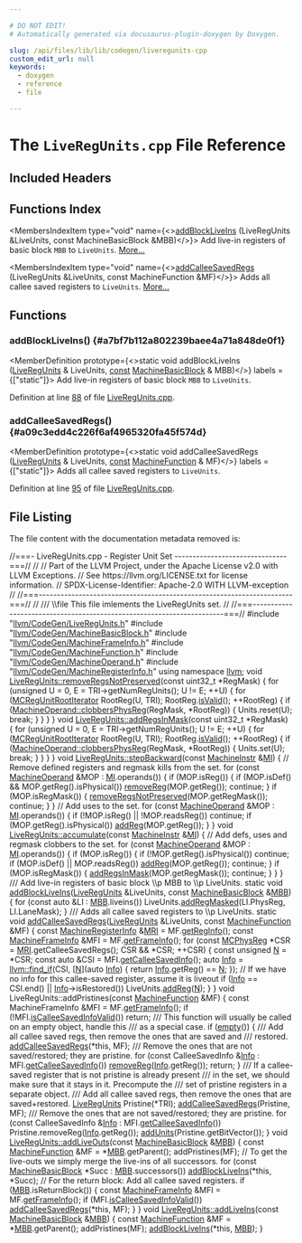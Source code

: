 ```yaml
---

# DO NOT EDIT!
# Automatically generated via docusaurus-plugin-doxygen by Doxygen.

slug: /api/files/lib/lib/codegen/liveregunits-cpp
custom_edit_url: null
keywords:
  - doxygen
  - reference
  - file

---
```





# The `LiveRegUnits.cpp` File Reference

<DoxygenPage pluginConfig={pluginConfig}>



## Included Headers

<IncludesList>
<IncludesListItem
  filePath="llvm/CodeGen/LiveRegUnits.h"
  permalink="/docs/api/files/include/include/llvm/include/llvm/codegen/liveregunits-h"
  isLocal="true" />
<IncludesListItem
  filePath="llvm/CodeGen/MachineBasicBlock.h"
  permalink="/docs/api/files/include/include/llvm/include/llvm/codegen/machinebasicblock-h"
  isLocal="true" />
<IncludesListItem
  filePath="llvm/CodeGen/MachineFrameInfo.h"
  permalink="/docs/api/files/include/include/llvm/include/llvm/codegen/machineframeinfo-h"
  isLocal="true" />
<IncludesListItem
  filePath="llvm/CodeGen/MachineFunction.h"
  permalink="/docs/api/files/include/include/llvm/include/llvm/codegen/machinefunction-h"
  isLocal="true" />
<IncludesListItem
  filePath="llvm/CodeGen/MachineOperand.h"
  permalink="/docs/api/files/include/include/llvm/include/llvm/codegen/machineoperand-h"
  isLocal="true" />
<IncludesListItem
  filePath="llvm/CodeGen/MachineRegisterInfo.h"
  permalink="/docs/api/files/include/include/llvm/include/llvm/codegen/machineregisterinfo-h"
  isLocal="true" />
</IncludesList>

## Functions Index

<MembersIndex>

<MembersIndexItem
  type="void"
  name={<><a href="#a7bf7b112a802239baee4a71a848de0f1">addBlockLiveIns</a> (LiveRegUnits &amp;LiveUnits, const MachineBasicBlock &amp;MBB)</>}>
Add live-in registers of basic block <code>MBB</code> to <code>LiveUnits</code>. <a href="#a7bf7b112a802239baee4a71a848de0f1">More...</a>
</MembersIndexItem>

<MembersIndexItem
  type="void"
  name={<><a href="#a09c3edd4c226f6af4965320fa45f574d">addCalleeSavedRegs</a> (LiveRegUnits &amp;LiveUnits, const MachineFunction &amp;MF)</>}>
Adds all callee saved registers to <code>LiveUnits</code>. <a href="#a09c3edd4c226f6af4965320fa45f574d">More...</a>
</MembersIndexItem>

</MembersIndex>


<SectionDefinition>

## Functions

### addBlockLiveIns() {#a7bf7b112a802239baee4a71a848de0f1}

<MemberDefinition
  prototype={<>static void addBlockLiveIns (<a href="/docs/api/classes/llvm/liveregunits">LiveRegUnits</a> &amp; LiveUnits, <a href="/docs/api/files/lib/lib/target/lib/target/aarch64/aarch64promoteconstant-cpp/#a90f8350fecae261c25be85d38b451bff">const</a> <a href="/docs/api/classes/llvm/machinebasicblock">MachineBasicBlock</a> &amp; MBB)</>}
  labels = {["static"]}>
Add live-in registers of basic block <code>MBB</code> to <code>LiveUnits</code>.

Definition at line <a href="#l00088">88</a> of file <a href="/docs/api/files/lib/lib/codegen/liveregunits-cpp">LiveRegUnits.cpp</a>.
</MemberDefinition>

### addCalleeSavedRegs() {#a09c3edd4c226f6af4965320fa45f574d}

<MemberDefinition
  prototype={<>static void addCalleeSavedRegs (<a href="/docs/api/classes/llvm/liveregunits">LiveRegUnits</a> &amp; LiveUnits, <a href="/docs/api/files/lib/lib/target/lib/target/aarch64/aarch64promoteconstant-cpp/#a90f8350fecae261c25be85d38b451bff">const</a> <a href="/docs/api/classes/llvm/machinefunction">MachineFunction</a> &amp; MF)</>}
  labels = {["static"]}>
Adds all callee saved registers to <code>LiveUnits</code>.

Definition at line <a href="#l00095">95</a> of file <a href="/docs/api/files/lib/lib/codegen/liveregunits-cpp">LiveRegUnits.cpp</a>.
</MemberDefinition>

</SectionDefinition>

## File Listing

The file content with the documentation metadata removed is:

<ProgramListing>

<Link id="l00001" /><CodeLine lineNumber="1"><Highlight kind="comment">//===- LiveRegUnits.cpp - Register Unit Set -------------------------------===//</Highlight><Highlight kind="normal"></Highlight></CodeLine>
<Link id="l00002" /><CodeLine lineNumber="2"><Highlight kind="normal"></Highlight><Highlight kind="comment">//</Highlight><Highlight kind="normal"></Highlight></CodeLine>
<Link id="l00003" /><CodeLine lineNumber="3"><Highlight kind="normal"></Highlight><Highlight kind="comment">// Part of the LLVM Project, under the Apache License v2.0 with LLVM Exceptions.</Highlight><Highlight kind="normal"></Highlight></CodeLine>
<Link id="l00004" /><CodeLine lineNumber="4"><Highlight kind="normal"></Highlight><Highlight kind="comment">// See https://llvm.org/LICENSE.txt for license information.</Highlight><Highlight kind="normal"></Highlight></CodeLine>
<Link id="l00005" /><CodeLine lineNumber="5"><Highlight kind="normal"></Highlight><Highlight kind="comment">// SPDX-License-Identifier: Apache-2.0 WITH LLVM-exception</Highlight><Highlight kind="normal"></Highlight></CodeLine>
<Link id="l00006" /><CodeLine lineNumber="6"><Highlight kind="normal"></Highlight><Highlight kind="comment">//</Highlight><Highlight kind="normal"></Highlight></CodeLine>
<Link id="l00007" /><CodeLine lineNumber="7"><Highlight kind="normal"></Highlight><Highlight kind="comment">//===----------------------------------------------------------------------===//</Highlight><Highlight kind="normal"></Highlight></CodeLine>
<Link id="l00008" /><CodeLine lineNumber="8"><Highlight kind="normal"></Highlight><Highlight kind="comment">//</Highlight><Highlight kind="comment"></Highlight></CodeLine>
<Link id="l00009" /><CodeLine lineNumber="9"><Highlight kind="comment">/// \\file This file imlements the LiveRegUnits set.</Highlight><Highlight kind="normal"></Highlight></CodeLine>
<Link id="l00010" /><CodeLine lineNumber="10"><Highlight kind="normal"></Highlight><Highlight kind="comment">//</Highlight><Highlight kind="normal"></Highlight></CodeLine>
<Link id="l00011" /><CodeLine lineNumber="11"><Highlight kind="normal"></Highlight><Highlight kind="comment">//===----------------------------------------------------------------------===//</Highlight><Highlight kind="normal"></Highlight></CodeLine>
<Link id="l00012" /><CodeLine lineNumber="12"><Highlight kind="normal"></Highlight></CodeLine>
<Link id="l00013" /><CodeLine lineNumber="13"><Highlight kind="normal"></Highlight><Highlight kind="preprocessor">#include &quot;<a href="/docs/api/files/include/include/llvm/include/llvm/codegen/liveregunits-h">llvm/CodeGen/LiveRegUnits.h</a>&quot;</Highlight><Highlight kind="normal"></Highlight></CodeLine>
<Link id="l00014" /><CodeLine lineNumber="14"><Highlight kind="normal"></Highlight><Highlight kind="preprocessor">#include &quot;<a href="/docs/api/files/include/include/llvm/include/llvm/codegen/machinebasicblock-h">llvm/CodeGen/MachineBasicBlock.h</a>&quot;</Highlight><Highlight kind="normal"></Highlight></CodeLine>
<Link id="l00015" /><CodeLine lineNumber="15"><Highlight kind="normal"></Highlight><Highlight kind="preprocessor">#include &quot;<a href="/docs/api/files/include/include/llvm/include/llvm/codegen/machineframeinfo-h">llvm/CodeGen/MachineFrameInfo.h</a>&quot;</Highlight><Highlight kind="normal"></Highlight></CodeLine>
<Link id="l00016" /><CodeLine lineNumber="16"><Highlight kind="normal"></Highlight><Highlight kind="preprocessor">#include &quot;<a href="/docs/api/files/include/include/llvm/include/llvm/codegen/machinefunction-h">llvm/CodeGen/MachineFunction.h</a>&quot;</Highlight><Highlight kind="normal"></Highlight></CodeLine>
<Link id="l00017" /><CodeLine lineNumber="17"><Highlight kind="normal"></Highlight><Highlight kind="preprocessor">#include &quot;<a href="/docs/api/files/include/include/llvm/include/llvm/codegen/machineoperand-h">llvm/CodeGen/MachineOperand.h</a>&quot;</Highlight><Highlight kind="normal"></Highlight></CodeLine>
<Link id="l00018" /><CodeLine lineNumber="18"><Highlight kind="normal"></Highlight><Highlight kind="preprocessor">#include &quot;<a href="/docs/api/files/include/include/llvm/include/llvm/codegen/machineregisterinfo-h">llvm/CodeGen/MachineRegisterInfo.h</a>&quot;</Highlight><Highlight kind="normal"></Highlight></CodeLine>
<Link id="l00019" /><CodeLine lineNumber="19"><Highlight kind="normal"></Highlight></CodeLine>
<Link id="l00020" /><CodeLine lineNumber="20"><Highlight kind="normal"></Highlight><Highlight kind="keyword">using namespace </Highlight><Highlight kind="normal"><a href="/docs/api/namespaces/llvm">llvm</a>;</Highlight></CodeLine>
<Link id="l00021" /><CodeLine lineNumber="21"><Highlight kind="normal"></Highlight></CodeLine>
<Link id="l00022" /><CodeLine lineNumber="22" lineLink="/docs/api/classes/llvm/liveregunits/#aef64448ecc992aafc1321df93a30a824"><Highlight kind="normal"></Highlight><Highlight kind="keywordtype">void</Highlight><Highlight kind="normal"> <a href="/docs/api/classes/llvm/liveregunits/#aef64448ecc992aafc1321df93a30a824">LiveRegUnits::removeRegsNotPreserved</a>(</Highlight><Highlight kind="keyword">const</Highlight><Highlight kind="normal"> uint32&#95;t &#42;RegMask) &#123;</Highlight></CodeLine>
<Link id="l00023" /><CodeLine lineNumber="23"><Highlight kind="normal">  </Highlight><Highlight kind="keywordflow">for</Highlight><Highlight kind="normal"> (</Highlight><Highlight kind="keywordtype">unsigned</Highlight><Highlight kind="normal"> U = 0, E = TRI-&gt;getNumRegUnits(); U != E; ++U) &#123;</Highlight></CodeLine>
<Link id="l00024" /><CodeLine lineNumber="24"><Highlight kind="normal">    </Highlight><Highlight kind="keywordflow">for</Highlight><Highlight kind="normal"> (<a href="/docs/api/classes/llvm/mcregunitrootiterator">MCRegUnitRootIterator</a> RootReg(U, TRI); RootReg.<a href="/docs/api/classes/llvm/mcregunitrootiterator/#abd29ecab24058fdf823addcad29c6939">isValid</a>(); ++RootReg) &#123;</Highlight></CodeLine>
<Link id="l00025" /><CodeLine lineNumber="25"><Highlight kind="normal">      </Highlight><Highlight kind="keywordflow">if</Highlight><Highlight kind="normal"> (<a href="/docs/api/classes/llvm/machineoperand/#ae4ecf5483b94e2bb72967b80cc2008d2">MachineOperand::clobbersPhysReg</a>(RegMask, &#42;RootReg)) &#123;</Highlight></CodeLine>
<Link id="l00026" /><CodeLine lineNumber="26"><Highlight kind="normal">        Units.reset(U);</Highlight></CodeLine>
<Link id="l00027" /><CodeLine lineNumber="27"><Highlight kind="normal">        </Highlight><Highlight kind="keywordflow">break</Highlight><Highlight kind="normal">;</Highlight></CodeLine>
<Link id="l00028" /><CodeLine lineNumber="28"><Highlight kind="normal">      &#125;</Highlight></CodeLine>
<Link id="l00029" /><CodeLine lineNumber="29"><Highlight kind="normal">    &#125;</Highlight></CodeLine>
<Link id="l00030" /><CodeLine lineNumber="30"><Highlight kind="normal">  &#125;</Highlight></CodeLine>
<Link id="l00031" /><CodeLine lineNumber="31"><Highlight kind="normal">&#125;</Highlight></CodeLine>
<Link id="l00032" /><CodeLine lineNumber="32"><Highlight kind="normal"></Highlight></CodeLine>
<Link id="l00033" /><CodeLine lineNumber="33" lineLink="/docs/api/classes/llvm/liveregunits/#a4798468cafe0ab51df84370b1f0e288e"><Highlight kind="normal"></Highlight><Highlight kind="keywordtype">void</Highlight><Highlight kind="normal"> <a href="/docs/api/classes/llvm/liveregunits/#a4798468cafe0ab51df84370b1f0e288e">LiveRegUnits::addRegsInMask</a>(</Highlight><Highlight kind="keyword">const</Highlight><Highlight kind="normal"> uint32&#95;t &#42;RegMask) &#123;</Highlight></CodeLine>
<Link id="l00034" /><CodeLine lineNumber="34"><Highlight kind="normal">  </Highlight><Highlight kind="keywordflow">for</Highlight><Highlight kind="normal"> (</Highlight><Highlight kind="keywordtype">unsigned</Highlight><Highlight kind="normal"> U = 0, E = TRI-&gt;getNumRegUnits(); U != E; ++U) &#123;</Highlight></CodeLine>
<Link id="l00035" /><CodeLine lineNumber="35"><Highlight kind="normal">    </Highlight><Highlight kind="keywordflow">for</Highlight><Highlight kind="normal"> (<a href="/docs/api/classes/llvm/mcregunitrootiterator">MCRegUnitRootIterator</a> RootReg(U, TRI); RootReg.<a href="/docs/api/classes/llvm/mcregunitrootiterator/#abd29ecab24058fdf823addcad29c6939">isValid</a>(); ++RootReg) &#123;</Highlight></CodeLine>
<Link id="l00036" /><CodeLine lineNumber="36"><Highlight kind="normal">      </Highlight><Highlight kind="keywordflow">if</Highlight><Highlight kind="normal"> (<a href="/docs/api/classes/llvm/machineoperand/#ae4ecf5483b94e2bb72967b80cc2008d2">MachineOperand::clobbersPhysReg</a>(RegMask, &#42;RootReg)) &#123;</Highlight></CodeLine>
<Link id="l00037" /><CodeLine lineNumber="37"><Highlight kind="normal">        Units.set(U);</Highlight></CodeLine>
<Link id="l00038" /><CodeLine lineNumber="38"><Highlight kind="normal">        </Highlight><Highlight kind="keywordflow">break</Highlight><Highlight kind="normal">;</Highlight></CodeLine>
<Link id="l00039" /><CodeLine lineNumber="39"><Highlight kind="normal">      &#125;</Highlight></CodeLine>
<Link id="l00040" /><CodeLine lineNumber="40"><Highlight kind="normal">    &#125;</Highlight></CodeLine>
<Link id="l00041" /><CodeLine lineNumber="41"><Highlight kind="normal">  &#125;</Highlight></CodeLine>
<Link id="l00042" /><CodeLine lineNumber="42"><Highlight kind="normal">&#125;</Highlight></CodeLine>
<Link id="l00043" /><CodeLine lineNumber="43"><Highlight kind="normal"></Highlight></CodeLine>
<Link id="l00044" /><CodeLine lineNumber="44" lineLink="/docs/api/classes/llvm/liveregunits/#aa5fb273566c37fdc7da88a0fec5a554c"><Highlight kind="normal"></Highlight><Highlight kind="keywordtype">void</Highlight><Highlight kind="normal"> <a href="/docs/api/classes/llvm/liveregunits/#aa5fb273566c37fdc7da88a0fec5a554c">LiveRegUnits::stepBackward</a>(</Highlight><Highlight kind="keyword">const</Highlight><Highlight kind="normal"> <a href="/docs/api/classes/llvm/machineinstr">MachineInstr</a> &amp;<a href="/docs/api/files/lib/lib/codegen/lib/codegen/globalisel/irtranslator-cpp/#abe44dfdea65b4f7e11e0a608ab708b76">MI</a>) &#123;</Highlight></CodeLine>
<Link id="l00045" /><CodeLine lineNumber="45"><Highlight kind="normal">  </Highlight><Highlight kind="comment">// Remove defined registers and regmask kills from the set.</Highlight><Highlight kind="normal"></Highlight></CodeLine>
<Link id="l00046" /><CodeLine lineNumber="46"><Highlight kind="normal">  </Highlight><Highlight kind="keywordflow">for</Highlight><Highlight kind="normal"> (</Highlight><Highlight kind="keyword">const</Highlight><Highlight kind="normal"> <a href="/docs/api/classes/llvm/machineoperand">MachineOperand</a> &amp;MOP : <a href="/docs/api/files/lib/lib/codegen/lib/codegen/globalisel/irtranslator-cpp/#abe44dfdea65b4f7e11e0a608ab708b76">MI</a>.operands()) &#123;</Highlight></CodeLine>
<Link id="l00047" /><CodeLine lineNumber="47"><Highlight kind="normal">    </Highlight><Highlight kind="keywordflow">if</Highlight><Highlight kind="normal"> (MOP.isReg()) &#123;</Highlight></CodeLine>
<Link id="l00048" /><CodeLine lineNumber="48"><Highlight kind="normal">      </Highlight><Highlight kind="keywordflow">if</Highlight><Highlight kind="normal"> (MOP.isDef() &amp;&amp; MOP.getReg().isPhysical())</Highlight></CodeLine>
<Link id="l00049" /><CodeLine lineNumber="49"><Highlight kind="normal">        <a href="/docs/api/classes/llvm/liveregunits/#af27497ce6068478bb97765620191e351">removeReg</a>(MOP.getReg());</Highlight></CodeLine>
<Link id="l00050" /><CodeLine lineNumber="50"><Highlight kind="normal">      </Highlight><Highlight kind="keywordflow">continue</Highlight><Highlight kind="normal">;</Highlight></CodeLine>
<Link id="l00051" /><CodeLine lineNumber="51"><Highlight kind="normal">    &#125;</Highlight></CodeLine>
<Link id="l00052" /><CodeLine lineNumber="52"><Highlight kind="normal"></Highlight></CodeLine>
<Link id="l00053" /><CodeLine lineNumber="53"><Highlight kind="normal">    </Highlight><Highlight kind="keywordflow">if</Highlight><Highlight kind="normal"> (MOP.isRegMask()) &#123;</Highlight></CodeLine>
<Link id="l00054" /><CodeLine lineNumber="54"><Highlight kind="normal">      <a href="/docs/api/classes/llvm/liveregunits/#aef64448ecc992aafc1321df93a30a824">removeRegsNotPreserved</a>(MOP.getRegMask());</Highlight></CodeLine>
<Link id="l00055" /><CodeLine lineNumber="55"><Highlight kind="normal">      </Highlight><Highlight kind="keywordflow">continue</Highlight><Highlight kind="normal">;</Highlight></CodeLine>
<Link id="l00056" /><CodeLine lineNumber="56"><Highlight kind="normal">    &#125;</Highlight></CodeLine>
<Link id="l00057" /><CodeLine lineNumber="57"><Highlight kind="normal">  &#125;</Highlight></CodeLine>
<Link id="l00058" /><CodeLine lineNumber="58"><Highlight kind="normal"></Highlight></CodeLine>
<Link id="l00059" /><CodeLine lineNumber="59"><Highlight kind="normal">  </Highlight><Highlight kind="comment">// Add uses to the set.</Highlight><Highlight kind="normal"></Highlight></CodeLine>
<Link id="l00060" /><CodeLine lineNumber="60"><Highlight kind="normal">  </Highlight><Highlight kind="keywordflow">for</Highlight><Highlight kind="normal"> (</Highlight><Highlight kind="keyword">const</Highlight><Highlight kind="normal"> <a href="/docs/api/classes/llvm/machineoperand">MachineOperand</a> &amp;MOP : <a href="/docs/api/files/lib/lib/codegen/lib/codegen/globalisel/irtranslator-cpp/#abe44dfdea65b4f7e11e0a608ab708b76">MI</a>.operands()) &#123;</Highlight></CodeLine>
<Link id="l00061" /><CodeLine lineNumber="61"><Highlight kind="normal">    </Highlight><Highlight kind="keywordflow">if</Highlight><Highlight kind="normal"> (!MOP.isReg() || !MOP.readsReg())</Highlight></CodeLine>
<Link id="l00062" /><CodeLine lineNumber="62"><Highlight kind="normal">      </Highlight><Highlight kind="keywordflow">continue</Highlight><Highlight kind="normal">;</Highlight></CodeLine>
<Link id="l00063" /><CodeLine lineNumber="63"><Highlight kind="normal"></Highlight></CodeLine>
<Link id="l00064" /><CodeLine lineNumber="64"><Highlight kind="normal">    </Highlight><Highlight kind="keywordflow">if</Highlight><Highlight kind="normal"> (MOP.getReg().isPhysical())</Highlight></CodeLine>
<Link id="l00065" /><CodeLine lineNumber="65"><Highlight kind="normal">      <a href="/docs/api/classes/llvm/liveregunits/#ab2909dfae74e60e8dfd886b92e5a33e3">addReg</a>(MOP.getReg());</Highlight></CodeLine>
<Link id="l00066" /><CodeLine lineNumber="66"><Highlight kind="normal">  &#125;</Highlight></CodeLine>
<Link id="l00067" /><CodeLine lineNumber="67"><Highlight kind="normal">&#125;</Highlight></CodeLine>
<Link id="l00068" /><CodeLine lineNumber="68"><Highlight kind="normal"></Highlight></CodeLine>
<Link id="l00069" /><CodeLine lineNumber="69" lineLink="/docs/api/classes/llvm/liveregunits/#af7ea64c95b144306f76693d958be9741"><Highlight kind="normal"></Highlight><Highlight kind="keywordtype">void</Highlight><Highlight kind="normal"> <a href="/docs/api/classes/llvm/liveregunits/#af7ea64c95b144306f76693d958be9741">LiveRegUnits::accumulate</a>(</Highlight><Highlight kind="keyword">const</Highlight><Highlight kind="normal"> <a href="/docs/api/classes/llvm/machineinstr">MachineInstr</a> &amp;<a href="/docs/api/files/lib/lib/codegen/lib/codegen/globalisel/irtranslator-cpp/#abe44dfdea65b4f7e11e0a608ab708b76">MI</a>) &#123;</Highlight></CodeLine>
<Link id="l00070" /><CodeLine lineNumber="70"><Highlight kind="normal">  </Highlight><Highlight kind="comment">// Add defs, uses and regmask clobbers to the set.</Highlight><Highlight kind="normal"></Highlight></CodeLine>
<Link id="l00071" /><CodeLine lineNumber="71"><Highlight kind="normal">  </Highlight><Highlight kind="keywordflow">for</Highlight><Highlight kind="normal"> (</Highlight><Highlight kind="keyword">const</Highlight><Highlight kind="normal"> <a href="/docs/api/classes/llvm/machineoperand">MachineOperand</a> &amp;MOP : <a href="/docs/api/files/lib/lib/codegen/lib/codegen/globalisel/irtranslator-cpp/#abe44dfdea65b4f7e11e0a608ab708b76">MI</a>.operands()) &#123;</Highlight></CodeLine>
<Link id="l00072" /><CodeLine lineNumber="72"><Highlight kind="normal">    </Highlight><Highlight kind="keywordflow">if</Highlight><Highlight kind="normal"> (MOP.isReg()) &#123;</Highlight></CodeLine>
<Link id="l00073" /><CodeLine lineNumber="73"><Highlight kind="normal">      </Highlight><Highlight kind="keywordflow">if</Highlight><Highlight kind="normal"> (!MOP.getReg().isPhysical())</Highlight></CodeLine>
<Link id="l00074" /><CodeLine lineNumber="74"><Highlight kind="normal">        </Highlight><Highlight kind="keywordflow">continue</Highlight><Highlight kind="normal">;</Highlight></CodeLine>
<Link id="l00075" /><CodeLine lineNumber="75"><Highlight kind="normal">      </Highlight><Highlight kind="keywordflow">if</Highlight><Highlight kind="normal"> (MOP.isDef() || MOP.readsReg())</Highlight></CodeLine>
<Link id="l00076" /><CodeLine lineNumber="76"><Highlight kind="normal">        <a href="/docs/api/classes/llvm/liveregunits/#ab2909dfae74e60e8dfd886b92e5a33e3">addReg</a>(MOP.getReg());</Highlight></CodeLine>
<Link id="l00077" /><CodeLine lineNumber="77"><Highlight kind="normal">      </Highlight><Highlight kind="keywordflow">continue</Highlight><Highlight kind="normal">;</Highlight></CodeLine>
<Link id="l00078" /><CodeLine lineNumber="78"><Highlight kind="normal">    &#125;</Highlight></CodeLine>
<Link id="l00079" /><CodeLine lineNumber="79"><Highlight kind="normal"></Highlight></CodeLine>
<Link id="l00080" /><CodeLine lineNumber="80"><Highlight kind="normal">    </Highlight><Highlight kind="keywordflow">if</Highlight><Highlight kind="normal"> (MOP.isRegMask()) &#123;</Highlight></CodeLine>
<Link id="l00081" /><CodeLine lineNumber="81"><Highlight kind="normal">      <a href="/docs/api/classes/llvm/liveregunits/#a4798468cafe0ab51df84370b1f0e288e">addRegsInMask</a>(MOP.getRegMask());</Highlight></CodeLine>
<Link id="l00082" /><CodeLine lineNumber="82"><Highlight kind="normal">      </Highlight><Highlight kind="keywordflow">continue</Highlight><Highlight kind="normal">;</Highlight></CodeLine>
<Link id="l00083" /><CodeLine lineNumber="83"><Highlight kind="normal">    &#125;</Highlight></CodeLine>
<Link id="l00084" /><CodeLine lineNumber="84"><Highlight kind="normal">  &#125;</Highlight></CodeLine>
<Link id="l00085" /><CodeLine lineNumber="85"><Highlight kind="normal">&#125;</Highlight></CodeLine>
<Link id="l00086" /><CodeLine lineNumber="86"><Highlight kind="normal"></Highlight><Highlight kind="comment"></Highlight></CodeLine>
<Link id="l00087" /><CodeLine lineNumber="87"><Highlight kind="comment">/// Add live-in registers of basic block \\p MBB to \\p LiveUnits.</Highlight><Highlight kind="normal"></Highlight></CodeLine>
<Link id="l00088" /><CodeLine lineNumber="88" lineLink="#a7bf7b112a802239baee4a71a848de0f1"><Highlight kind="normal"></Highlight><Highlight kind="keyword">static</Highlight><Highlight kind="normal"> </Highlight><Highlight kind="keywordtype">void</Highlight><Highlight kind="normal"> <a href="#a7bf7b112a802239baee4a71a848de0f1">addBlockLiveIns</a>(<a href="/docs/api/classes/llvm/liveregunits">LiveRegUnits</a> &amp;LiveUnits,</Highlight></CodeLine>
<Link id="l00089" /><CodeLine lineNumber="89"><Highlight kind="normal">                            </Highlight><Highlight kind="keyword">const</Highlight><Highlight kind="normal"> <a href="/docs/api/classes/llvm/machinebasicblock">MachineBasicBlock</a> &amp;<a href="/docs/api/files/lib/lib/target/lib/target/arm/armslshardening-cpp/#a5958512eae2979bd2eb383977996a600">MBB</a>) &#123;</Highlight></CodeLine>
<Link id="l00090" /><CodeLine lineNumber="90"><Highlight kind="normal">  </Highlight><Highlight kind="keywordflow">for</Highlight><Highlight kind="normal"> (</Highlight><Highlight kind="keyword">const</Highlight><Highlight kind="normal"> </Highlight><Highlight kind="keyword">auto</Highlight><Highlight kind="normal"> &amp;LI : <a href="/docs/api/files/lib/lib/target/lib/target/arm/armslshardening-cpp/#a5958512eae2979bd2eb383977996a600">MBB</a>.liveins())</Highlight></CodeLine>
<Link id="l00091" /><CodeLine lineNumber="91"><Highlight kind="normal">    LiveUnits.<a href="/docs/api/classes/llvm/liveregunits/#a380627231bd554718dbc1e28f8875c49">addRegMasked</a>(LI.PhysReg, LI.LaneMask);</Highlight></CodeLine>
<Link id="l00092" /><CodeLine lineNumber="92"><Highlight kind="normal">&#125;</Highlight></CodeLine>
<Link id="l00093" /><CodeLine lineNumber="93"><Highlight kind="normal"></Highlight><Highlight kind="comment"></Highlight></CodeLine>
<Link id="l00094" /><CodeLine lineNumber="94"><Highlight kind="comment">/// Adds all callee saved registers to \\p LiveUnits.</Highlight><Highlight kind="normal"></Highlight></CodeLine>
<Link id="l00095" /><CodeLine lineNumber="95" lineLink="#a09c3edd4c226f6af4965320fa45f574d"><Highlight kind="normal"></Highlight><Highlight kind="keyword">static</Highlight><Highlight kind="normal"> </Highlight><Highlight kind="keywordtype">void</Highlight><Highlight kind="normal"> <a href="/docs/api/files/lib/lib/codegen/livephysregs-cpp/#a9934551ee94fac64bda9c5a9452a3040">addCalleeSavedRegs</a>(<a href="/docs/api/classes/llvm/liveregunits">LiveRegUnits</a> &amp;LiveUnits,</Highlight></CodeLine>
<Link id="l00096" /><CodeLine lineNumber="96"><Highlight kind="normal">                               </Highlight><Highlight kind="keyword">const</Highlight><Highlight kind="normal"> <a href="/docs/api/classes/llvm/machinefunction">MachineFunction</a> &amp;MF) &#123;</Highlight></CodeLine>
<Link id="l00097" /><CodeLine lineNumber="97"><Highlight kind="normal">  </Highlight><Highlight kind="keyword">const</Highlight><Highlight kind="normal"> <a href="/docs/api/classes/llvm/machineregisterinfo">MachineRegisterInfo</a> &amp;<a href="/docs/api/files/lib/lib/target/lib/target/aarch64/aarch64advsimdscalarpass-cpp/#aacd2ab195054a3e6a74bfbb9d5d571c8">MRI</a> = MF.<a href="/docs/api/classes/llvm/machinefunction/#a810234b6b3d223b7c74a4253fcc5ea5e">getRegInfo</a>();</Highlight></CodeLine>
<Link id="l00098" /><CodeLine lineNumber="98"><Highlight kind="normal">  </Highlight><Highlight kind="keyword">const</Highlight><Highlight kind="normal"> <a href="/docs/api/classes/llvm/machineframeinfo">MachineFrameInfo</a> &amp;MFI = MF.<a href="/docs/api/classes/llvm/machinefunction/#a54f334a9c8ca6d105eae383ae87e4524">getFrameInfo</a>();</Highlight></CodeLine>
<Link id="l00099" /><CodeLine lineNumber="99"><Highlight kind="normal">  </Highlight><Highlight kind="keywordflow">for</Highlight><Highlight kind="normal"> (</Highlight><Highlight kind="keyword">const</Highlight><Highlight kind="normal"> <a href="/docs/api/namespaces/llvm/#aad72cfbb210808985a9dc19f4e5d8542">MCPhysReg</a> &#42;CSR = <a href="/docs/api/files/lib/lib/target/lib/target/aarch64/aarch64advsimdscalarpass-cpp/#aacd2ab195054a3e6a74bfbb9d5d571c8">MRI</a>.getCalleeSavedRegs(); CSR &amp;&amp; &#42;CSR; ++CSR) &#123;</Highlight></CodeLine>
<Link id="l00100" /><CodeLine lineNumber="100"><Highlight kind="normal">    </Highlight><Highlight kind="keyword">const</Highlight><Highlight kind="normal"> </Highlight><Highlight kind="keywordtype">unsigned</Highlight><Highlight kind="normal"> <a href="/docs/api/files/lib/lib/support/regcomp-c/#a0240ac851181b84ac374872dc5434ee4">N</a> = &#42;CSR;</Highlight></CodeLine>
<Link id="l00101" /><CodeLine lineNumber="101"><Highlight kind="normal"></Highlight></CodeLine>
<Link id="l00102" /><CodeLine lineNumber="102"><Highlight kind="normal">    </Highlight><Highlight kind="keyword">const</Highlight><Highlight kind="normal"> </Highlight><Highlight kind="keyword">auto</Highlight><Highlight kind="normal"> &amp;CSI = MFI.<a href="/docs/api/classes/llvm/machineframeinfo/#aad474502cac7b22b83e74de089f8c81d">getCalleeSavedInfo</a>();</Highlight></CodeLine>
<Link id="l00103" /><CodeLine lineNumber="103"><Highlight kind="normal">    </Highlight><Highlight kind="keyword">auto</Highlight><Highlight kind="normal"> <a href="/docs/api/files/lib/lib/codegen/lib/codegen/globalisel/cseinfo-cpp/#a75f8a8519c2c9b30e7c06dc5e256fffa">Info</a> =</Highlight></CodeLine>
<Link id="l00104" /><CodeLine lineNumber="104"><Highlight kind="normal">        <a href="/docs/api/namespaces/llvm/#ac78c09ae232b2ce188ff590d51e3c268">llvm::find&#95;if</a>(CSI, &#91;<a href="/docs/api/files/lib/lib/support/regcomp-c/#a0240ac851181b84ac374872dc5434ee4">N</a>&#93;(</Highlight><Highlight kind="keyword">auto</Highlight><Highlight kind="normal"> <a href="/docs/api/files/lib/lib/codegen/lib/codegen/globalisel/cseinfo-cpp/#a75f8a8519c2c9b30e7c06dc5e256fffa">Info</a>) &#123; </Highlight><Highlight kind="keywordflow">return</Highlight><Highlight kind="normal"> <a href="/docs/api/files/lib/lib/codegen/lib/codegen/globalisel/cseinfo-cpp/#a75f8a8519c2c9b30e7c06dc5e256fffa">Info</a>.getReg() == <a href="/docs/api/files/lib/lib/support/regcomp-c/#a0240ac851181b84ac374872dc5434ee4">N</a>; &#125;);</Highlight></CodeLine>
<Link id="l00105" /><CodeLine lineNumber="105"><Highlight kind="normal">    </Highlight><Highlight kind="comment">// If we have no info for this callee-saved register, assume it is liveout</Highlight><Highlight kind="normal"></Highlight></CodeLine>
<Link id="l00106" /><CodeLine lineNumber="106"><Highlight kind="normal">    </Highlight><Highlight kind="keywordflow">if</Highlight><Highlight kind="normal"> (<a href="/docs/api/files/lib/lib/codegen/lib/codegen/globalisel/cseinfo-cpp/#a75f8a8519c2c9b30e7c06dc5e256fffa">Info</a> == CSI.end() || <a href="/docs/api/files/lib/lib/codegen/lib/codegen/globalisel/cseinfo-cpp/#a75f8a8519c2c9b30e7c06dc5e256fffa">Info</a>-&gt;isRestored())</Highlight></CodeLine>
<Link id="l00107" /><CodeLine lineNumber="107"><Highlight kind="normal">      LiveUnits.<a href="/docs/api/classes/llvm/liveregunits/#ab2909dfae74e60e8dfd886b92e5a33e3">addReg</a>(<a href="/docs/api/files/lib/lib/support/regcomp-c/#a0240ac851181b84ac374872dc5434ee4">N</a>);</Highlight></CodeLine>
<Link id="l00108" /><CodeLine lineNumber="108"><Highlight kind="normal">  &#125;</Highlight></CodeLine>
<Link id="l00109" /><CodeLine lineNumber="109"><Highlight kind="normal">&#125;</Highlight></CodeLine>
<Link id="l00110" /><CodeLine lineNumber="110"><Highlight kind="normal"></Highlight></CodeLine>
<Link id="l00111" /><CodeLine lineNumber="111"><Highlight kind="normal"></Highlight><Highlight kind="keywordtype">void</Highlight><Highlight kind="normal"> LiveRegUnits::addPristines(</Highlight><Highlight kind="keyword">const</Highlight><Highlight kind="normal"> <a href="/docs/api/classes/llvm/machinefunction">MachineFunction</a> &amp;MF) &#123;</Highlight></CodeLine>
<Link id="l00112" /><CodeLine lineNumber="112"><Highlight kind="normal">  </Highlight><Highlight kind="keyword">const</Highlight><Highlight kind="normal"> MachineFrameInfo &amp;MFI = MF.<a href="/docs/api/classes/llvm/machinefunction/#a54f334a9c8ca6d105eae383ae87e4524">getFrameInfo</a>();</Highlight></CodeLine>
<Link id="l00113" /><CodeLine lineNumber="113"><Highlight kind="normal">  </Highlight><Highlight kind="keywordflow">if</Highlight><Highlight kind="normal"> (!MFI.<a href="/docs/api/classes/llvm/machineframeinfo/#a81504f733d0491a446a16ef1ba0a5c2a">isCalleeSavedInfoValid</a>())</Highlight></CodeLine>
<Link id="l00114" /><CodeLine lineNumber="114"><Highlight kind="normal">    </Highlight><Highlight kind="keywordflow">return</Highlight><Highlight kind="normal">;</Highlight><Highlight kind="comment"></Highlight></CodeLine>
<Link id="l00115" /><CodeLine lineNumber="115"><Highlight kind="comment">  /// This function will usually be called on an empty object, handle this</Highlight></CodeLine>
<Link id="l00116" /><CodeLine lineNumber="116"><Highlight kind="comment">  /// as a special case.</Highlight><Highlight kind="normal"></Highlight></CodeLine>
<Link id="l00117" /><CodeLine lineNumber="117"><Highlight kind="normal">  </Highlight><Highlight kind="keywordflow">if</Highlight><Highlight kind="normal"> (<a href="/docs/api/classes/llvm/liveregunits/#adb2b068a5463737a98c35840d5e87aca">empty</a>()) &#123;</Highlight><Highlight kind="comment"></Highlight></CodeLine>
<Link id="l00118" /><CodeLine lineNumber="118"><Highlight kind="comment">    /// Add all callee saved regs, then remove the ones that are saved and</Highlight></CodeLine>
<Link id="l00119" /><CodeLine lineNumber="119"><Highlight kind="comment">    /// restored.</Highlight><Highlight kind="normal"></Highlight></CodeLine>
<Link id="l00120" /><CodeLine lineNumber="120"><Highlight kind="normal">    <a href="/docs/api/files/lib/lib/codegen/livephysregs-cpp/#a9934551ee94fac64bda9c5a9452a3040">addCalleeSavedRegs</a>(&#42;</Highlight><Highlight kind="keyword">this</Highlight><Highlight kind="normal">, MF);</Highlight><Highlight kind="comment"></Highlight></CodeLine>
<Link id="l00121" /><CodeLine lineNumber="121"><Highlight kind="comment">    /// Remove the ones that are not saved/restored; they are pristine.</Highlight><Highlight kind="normal"></Highlight></CodeLine>
<Link id="l00122" /><CodeLine lineNumber="122"><Highlight kind="normal">    </Highlight><Highlight kind="keywordflow">for</Highlight><Highlight kind="normal"> (</Highlight><Highlight kind="keyword">const</Highlight><Highlight kind="normal"> CalleeSavedInfo &amp;<a href="/docs/api/files/lib/lib/codegen/lib/codegen/globalisel/cseinfo-cpp/#a75f8a8519c2c9b30e7c06dc5e256fffa">Info</a> : MFI.<a href="/docs/api/classes/llvm/machineframeinfo/#aad474502cac7b22b83e74de089f8c81d">getCalleeSavedInfo</a>())</Highlight></CodeLine>
<Link id="l00123" /><CodeLine lineNumber="123"><Highlight kind="normal">      <a href="/docs/api/classes/llvm/liveregunits/#af27497ce6068478bb97765620191e351">removeReg</a>(<a href="/docs/api/files/lib/lib/codegen/lib/codegen/globalisel/cseinfo-cpp/#a75f8a8519c2c9b30e7c06dc5e256fffa">Info</a>.getReg());</Highlight></CodeLine>
<Link id="l00124" /><CodeLine lineNumber="124"><Highlight kind="normal">    </Highlight><Highlight kind="keywordflow">return</Highlight><Highlight kind="normal">;</Highlight></CodeLine>
<Link id="l00125" /><CodeLine lineNumber="125"><Highlight kind="normal">  &#125;</Highlight><Highlight kind="comment"></Highlight></CodeLine>
<Link id="l00126" /><CodeLine lineNumber="126"><Highlight kind="comment">  /// If a callee-saved register that is not pristine is already present</Highlight></CodeLine>
<Link id="l00127" /><CodeLine lineNumber="127"><Highlight kind="comment">  /// in the set, we should make sure that it stays in it. Precompute the</Highlight></CodeLine>
<Link id="l00128" /><CodeLine lineNumber="128"><Highlight kind="comment">  /// set of pristine registers in a separate object.</Highlight></CodeLine>
<Link id="l00129" /><CodeLine lineNumber="129"><Highlight kind="comment">  /// Add all callee saved regs, then remove the ones that are saved+restored.</Highlight><Highlight kind="normal"></Highlight></CodeLine>
<Link id="l00130" /><CodeLine lineNumber="130"><Highlight kind="normal">  <a href="/docs/api/classes/llvm/liveregunits/#a8dfc69c592334589ab1606b8e0a86d90">LiveRegUnits</a> Pristine(&#42;TRI);</Highlight></CodeLine>
<Link id="l00131" /><CodeLine lineNumber="131"><Highlight kind="normal">  <a href="/docs/api/files/lib/lib/codegen/livephysregs-cpp/#a9934551ee94fac64bda9c5a9452a3040">addCalleeSavedRegs</a>(Pristine, MF);</Highlight><Highlight kind="comment"></Highlight></CodeLine>
<Link id="l00132" /><CodeLine lineNumber="132"><Highlight kind="comment">  /// Remove the ones that are not saved/restored; they are pristine.</Highlight><Highlight kind="normal"></Highlight></CodeLine>
<Link id="l00133" /><CodeLine lineNumber="133"><Highlight kind="normal">  </Highlight><Highlight kind="keywordflow">for</Highlight><Highlight kind="normal"> (</Highlight><Highlight kind="keyword">const</Highlight><Highlight kind="normal"> CalleeSavedInfo &amp;<a href="/docs/api/files/lib/lib/codegen/lib/codegen/globalisel/cseinfo-cpp/#a75f8a8519c2c9b30e7c06dc5e256fffa">Info</a> : MFI.<a href="/docs/api/classes/llvm/machineframeinfo/#aad474502cac7b22b83e74de089f8c81d">getCalleeSavedInfo</a>())</Highlight></CodeLine>
<Link id="l00134" /><CodeLine lineNumber="134"><Highlight kind="normal">    Pristine.removeReg(<a href="/docs/api/files/lib/lib/codegen/lib/codegen/globalisel/cseinfo-cpp/#a75f8a8519c2c9b30e7c06dc5e256fffa">Info</a>.getReg());</Highlight></CodeLine>
<Link id="l00135" /><CodeLine lineNumber="135"><Highlight kind="normal">  <a href="/docs/api/classes/llvm/liveregunits/#ab89af6f077b0b0cd502dd2262aec6407">addUnits</a>(Pristine.getBitVector());</Highlight></CodeLine>
<Link id="l00136" /><CodeLine lineNumber="136"><Highlight kind="normal">&#125;</Highlight></CodeLine>
<Link id="l00137" /><CodeLine lineNumber="137"><Highlight kind="normal"></Highlight></CodeLine>
<Link id="l00138" /><CodeLine lineNumber="138" lineLink="/docs/api/classes/llvm/liveregunits/#ab4fff7ad3de452b1b1d20de5afd986a3"><Highlight kind="normal"></Highlight><Highlight kind="keywordtype">void</Highlight><Highlight kind="normal"> <a href="/docs/api/classes/llvm/liveregunits/#ab4fff7ad3de452b1b1d20de5afd986a3">LiveRegUnits::addLiveOuts</a>(</Highlight><Highlight kind="keyword">const</Highlight><Highlight kind="normal"> <a href="/docs/api/classes/llvm/machinebasicblock">MachineBasicBlock</a> &amp;<a href="/docs/api/files/lib/lib/target/lib/target/arm/armslshardening-cpp/#a5958512eae2979bd2eb383977996a600">MBB</a>) &#123;</Highlight></CodeLine>
<Link id="l00139" /><CodeLine lineNumber="139"><Highlight kind="normal">  </Highlight><Highlight kind="keyword">const</Highlight><Highlight kind="normal"> <a href="/docs/api/classes/llvm/machinefunction">MachineFunction</a> &amp;MF = &#42;<a href="/docs/api/files/lib/lib/target/lib/target/arm/armslshardening-cpp/#a5958512eae2979bd2eb383977996a600">MBB</a>.getParent();</Highlight></CodeLine>
<Link id="l00140" /><CodeLine lineNumber="140"><Highlight kind="normal"></Highlight></CodeLine>
<Link id="l00141" /><CodeLine lineNumber="141"><Highlight kind="normal">  addPristines(MF);</Highlight></CodeLine>
<Link id="l00142" /><CodeLine lineNumber="142"><Highlight kind="normal"></Highlight></CodeLine>
<Link id="l00143" /><CodeLine lineNumber="143"><Highlight kind="normal">  </Highlight><Highlight kind="comment">// To get the live-outs we simply merge the live-ins of all successors.</Highlight><Highlight kind="normal"></Highlight></CodeLine>
<Link id="l00144" /><CodeLine lineNumber="144"><Highlight kind="normal">  </Highlight><Highlight kind="keywordflow">for</Highlight><Highlight kind="normal"> (</Highlight><Highlight kind="keyword">const</Highlight><Highlight kind="normal"> <a href="/docs/api/classes/llvm/machinebasicblock">MachineBasicBlock</a> &#42;Succ : <a href="/docs/api/files/lib/lib/target/lib/target/arm/armslshardening-cpp/#a5958512eae2979bd2eb383977996a600">MBB</a>.successors())</Highlight></CodeLine>
<Link id="l00145" /><CodeLine lineNumber="145"><Highlight kind="normal">    <a href="#a7bf7b112a802239baee4a71a848de0f1">addBlockLiveIns</a>(&#42;</Highlight><Highlight kind="keyword">this</Highlight><Highlight kind="normal">, &#42;Succ);</Highlight></CodeLine>
<Link id="l00146" /><CodeLine lineNumber="146"><Highlight kind="normal"></Highlight></CodeLine>
<Link id="l00147" /><CodeLine lineNumber="147"><Highlight kind="normal">  </Highlight><Highlight kind="comment">// For the return block: Add all callee saved registers.</Highlight><Highlight kind="normal"></Highlight></CodeLine>
<Link id="l00148" /><CodeLine lineNumber="148"><Highlight kind="normal">  </Highlight><Highlight kind="keywordflow">if</Highlight><Highlight kind="normal"> (<a href="/docs/api/files/lib/lib/target/lib/target/arm/armslshardening-cpp/#a5958512eae2979bd2eb383977996a600">MBB</a>.isReturnBlock()) &#123;</Highlight></CodeLine>
<Link id="l00149" /><CodeLine lineNumber="149"><Highlight kind="normal">    </Highlight><Highlight kind="keyword">const</Highlight><Highlight kind="normal"> <a href="/docs/api/classes/llvm/machineframeinfo">MachineFrameInfo</a> &amp;MFI = MF.<a href="/docs/api/classes/llvm/machinefunction/#a54f334a9c8ca6d105eae383ae87e4524">getFrameInfo</a>();</Highlight></CodeLine>
<Link id="l00150" /><CodeLine lineNumber="150"><Highlight kind="normal">    </Highlight><Highlight kind="keywordflow">if</Highlight><Highlight kind="normal"> (MFI.<a href="/docs/api/classes/llvm/machineframeinfo/#a81504f733d0491a446a16ef1ba0a5c2a">isCalleeSavedInfoValid</a>())</Highlight></CodeLine>
<Link id="l00151" /><CodeLine lineNumber="151"><Highlight kind="normal">      <a href="/docs/api/files/lib/lib/codegen/livephysregs-cpp/#a9934551ee94fac64bda9c5a9452a3040">addCalleeSavedRegs</a>(&#42;</Highlight><Highlight kind="keyword">this</Highlight><Highlight kind="normal">, MF);</Highlight></CodeLine>
<Link id="l00152" /><CodeLine lineNumber="152"><Highlight kind="normal">  &#125;</Highlight></CodeLine>
<Link id="l00153" /><CodeLine lineNumber="153"><Highlight kind="normal">&#125;</Highlight></CodeLine>
<Link id="l00154" /><CodeLine lineNumber="154"><Highlight kind="normal"></Highlight></CodeLine>
<Link id="l00155" /><CodeLine lineNumber="155" lineLink="/docs/api/classes/llvm/liveregunits/#ae06ac34235924f41c0072e7f895b3605"><Highlight kind="normal"></Highlight><Highlight kind="keywordtype">void</Highlight><Highlight kind="normal"> <a href="/docs/api/classes/llvm/liveregunits/#ae06ac34235924f41c0072e7f895b3605">LiveRegUnits::addLiveIns</a>(</Highlight><Highlight kind="keyword">const</Highlight><Highlight kind="normal"> <a href="/docs/api/classes/llvm/machinebasicblock">MachineBasicBlock</a> &amp;<a href="/docs/api/files/lib/lib/target/lib/target/arm/armslshardening-cpp/#a5958512eae2979bd2eb383977996a600">MBB</a>) &#123;</Highlight></CodeLine>
<Link id="l00156" /><CodeLine lineNumber="156"><Highlight kind="normal">  </Highlight><Highlight kind="keyword">const</Highlight><Highlight kind="normal"> <a href="/docs/api/classes/llvm/machinefunction">MachineFunction</a> &amp;MF = &#42;<a href="/docs/api/files/lib/lib/target/lib/target/arm/armslshardening-cpp/#a5958512eae2979bd2eb383977996a600">MBB</a>.getParent();</Highlight></CodeLine>
<Link id="l00157" /><CodeLine lineNumber="157"><Highlight kind="normal">  addPristines(MF);</Highlight></CodeLine>
<Link id="l00158" /><CodeLine lineNumber="158"><Highlight kind="normal">  <a href="#a7bf7b112a802239baee4a71a848de0f1">addBlockLiveIns</a>(&#42;</Highlight><Highlight kind="keyword">this</Highlight><Highlight kind="normal">, <a href="/docs/api/files/lib/lib/target/lib/target/arm/armslshardening-cpp/#a5958512eae2979bd2eb383977996a600">MBB</a>);</Highlight></CodeLine>
<Link id="l00159" /><CodeLine lineNumber="159"><Highlight kind="normal">&#125;</Highlight></CodeLine>

</ProgramListing>

</DoxygenPage>
